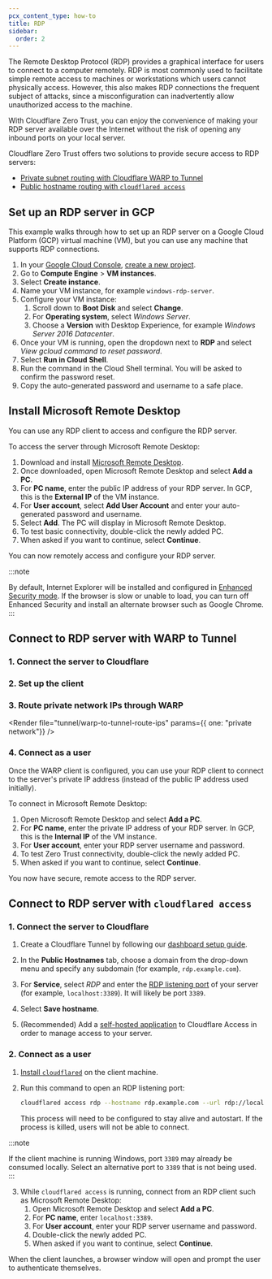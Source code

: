 ```yaml
---
pcx_content_type: how-to
title: RDP
sidebar:
  order: 2
---
```



The Remote Desktop Protocol (RDP) provides a graphical interface for users to connect to a computer remotely. RDP is most commonly used to facilitate simple remote access to machines or workstations which users cannot physically access. However, this also makes RDP connections the frequent subject of attacks, since a misconfiguration can inadvertently allow unauthorized access to the machine.

With Cloudflare Zero Trust, you can enjoy the convenience of making your RDP server available over the Internet without the risk of opening any inbound ports on your local server.

Cloudflare Zero Trust offers two solutions to provide secure access to RDP servers:

- [Private subnet routing with Cloudflare WARP to Tunnel](#connect-to-rdp-server-with-warp-to-tunnel)
- [Public hostname routing with `cloudflared access`](#connect-to-rdp-server-with-cloudflared-access)

## Set up an RDP server in GCP

This example walks through how to set up an RDP server on a Google Cloud Platform (GCP) virtual machine (VM), but you can use any machine that supports RDP connections.

1. In your [Google Cloud Console](https://console.cloud.google.com/), [create a new project](https://developers.google.com/workspace/guides/create-project).
2. Go to **Compute Engine** > **VM instances**.
3. Select **Create instance**.
4. Name your VM instance, for example `windows-rdp-server`.
5. Configure your VM instance:
   1. Scroll down to **Boot Disk** and select **Change**.
   2. For **Operating system**, select _Windows Server_.
   3. Choose a **Version** with Desktop Experience, for example _Windows Server 2016 Datacenter_.
6. Once your VM is running, open the dropdown next to **RDP** and select _View gcloud command to reset password_.
7. Select **Run in Cloud Shell**.
8. Run the command in the Cloud Shell terminal. You will be asked to confirm the password reset.
9. Copy the auto-generated password and username to a safe place.

## Install Microsoft Remote Desktop

You can use any RDP client to access and configure the RDP server.

To access the server through Microsoft Remote Desktop:

1. Download and install [Microsoft Remote Desktop](https://apps.microsoft.com/store/detail/microsoft-remote-desktop/9WZDNCRFJ3PS).
2. Once downloaded, open Microsoft Remote Desktop and select **Add a PC**.
3. For **PC name**, enter the public IP address of your RDP server. In GCP, this is the **External IP** of the VM instance.
4. For **User account**, select **Add User Account** and enter your auto-generated password and username.
5. Select **Add**. The PC will display in Microsoft Remote Desktop.
6. To test basic connectivity, double-click the newly added PC.
7. When asked if you want to continue, select **Continue**.

You can now remotely access and configure your RDP server.

:::note

By default, Internet Explorer will be installed and configured in [Enhanced Security mode](https://learn.microsoft.com/en-us/troubleshoot/developer/browsers/security-privacy/enhanced-security-configuration-faq#internet-explorer-enhanced-security-configuration). If the browser is slow or unable to load, you can turn off Enhanced Security and install an alternate browser such as Google Chrome.
:::

## Connect to RDP server with WARP to Tunnel

<Render file="tunnel/warp-to-tunnel-intro" />

### 1. Connect the server to Cloudflare

<Render file="tunnel/warp-to-tunnel-server" />

### 2. Set up the client

<Render file="tunnel/warp-to-tunnel-client" />

### 3. Route private network IPs through WARP

<Render file="tunnel/warp-to-tunnel-route-ips" params={{ one: "private network"}} />

### 4. Connect as a user

Once the WARP client is configured, you can use your RDP client to connect to the server's private IP address (instead of the public IP address used initially).

To connect in Microsoft Remote Desktop:

1. Open Microsoft Remote Desktop and select **Add a PC**.
2. For **PC name**, enter the private IP address of your RDP server. In GCP, this is the **Internal IP** of the VM instance.
3. For **User account**, enter your RDP server username and password.
4. To test Zero Trust connectivity, double-click the newly added PC.
5. When asked if you want to continue, select **Continue**.

You now have secure, remote access to the RDP server.

## Connect to RDP server with `cloudflared access`

<Render file="tunnel/cloudflared-access" />

### 1. Connect the server to Cloudflare

1. Create a Cloudflare Tunnel by following our [dashboard setup guide](/cloudflare-one/connections/connect-networks/get-started/create-remote-tunnel/).

2. In the **Public Hostnames** tab, choose a domain from the drop-down menu and specify any subdomain (for example, `rdp.example.com`).

3. For **Service**, select _RDP_ and enter the [RDP listening port](https://docs.microsoft.com/en-us/windows-server/remote/remote-desktop-services/clients/change-listening-port) of your server (for example, `localhost:3389`). It will likely be port `3389`.

4. Select **Save hostname**.

5. (Recommended) Add a [self-hosted application](/cloudflare-one/applications/configure-apps/self-hosted-public-app/) to Cloudflare Access in order to manage access to your server.

### 2. Connect as a user

1. [Install `cloudflared`](/cloudflare-one/connections/connect-networks/downloads/) on the client machine.
2. Run this command to open an RDP listening port:

   ```sh
   cloudflared access rdp --hostname rdp.example.com --url rdp://localhost:3389
   ```

   This process will need to be configured to stay alive and autostart. If the process is killed, users will not be able to connect.

:::note

If the client machine is running Windows, port `3389` may already be consumed locally. Select an alternative port to `3389` that is not being used.
:::

3. While `cloudflared access` is running, connect from an RDP client such as Microsoft Remote Desktop:
   1. Open Microsoft Remote Desktop and select **Add a PC**.
   2. For **PC name**, enter `localhost:3389`.
   3. For **User account**, enter your RDP server username and password.
   4. Double-click the newly added PC.
   5. When asked if you want to continue, select **Continue**.

When the client launches, a browser window will open and prompt the user to authenticate themselves.
